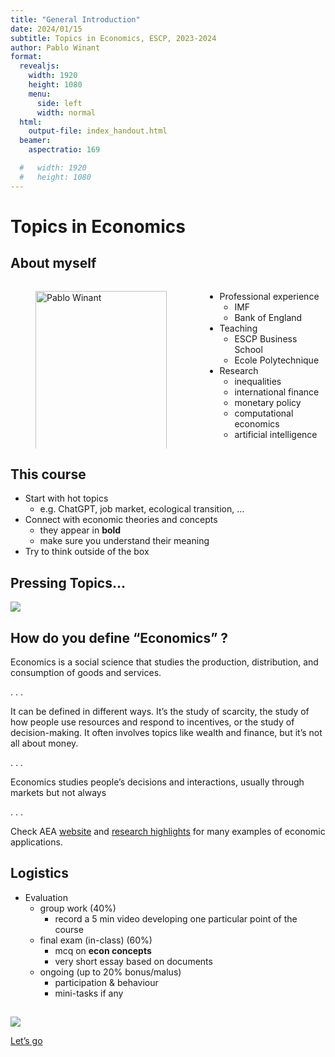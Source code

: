 ```yaml
---
title: "General Introduction"
date: 2024/01/15
subtitle: Topics in Economics, ESCP, 2023-2024
author: Pablo Winant
format:
  revealjs:
    width: 1920
    height: 1080
    menu:
      side: left
      width: normal
  html:
    output-file: index_handout.html
  beamer:
    aspectratio: 169

  #   width: 1920
  #   height: 1080
---
```



# Topics in Economics


## About myself

::: {.columns}

:::: {.column width=60%}

![Pablo Winant](0_girafes.jpg){width=100% height=100%}

::::
:::: {.column width=40%}

- Professional experience
  - IMF
  - Bank of England
- Teaching
  - ESCP Business School
  - Ecole Polytechnique
- Research
  - inequalities
  - international finance
  - monetary policy
  - computational economics
  - artificial intelligence

::::

:::

## This course

- Start with hot topics
  - e.g. ChatGPT, job market, ecological transition, ...
- Connect with economic theories and concepts
  - they appear in __bold__
  - make sure you understand their meaning
- Try to think outside of the box

## Pressing Topics...


![](topics.png)
<!-- 
```{=html}
<iframe width="90%" height="90%" src="https://app.wooclap.com/events/BIZEJU/0" title="Pressing Topics"></iframe>
``` -->




## How do you define "Economics" ?


::: {.callout-tip title="Wikipedia"}

Economics is a social science that studies the production, distribution, and consumption of goods and services.

:::

. . .

::: {.callout-tip title="American Economic Association"}

It can be defined in different ways. It’s the study of scarcity, the study of how people use resources and respond to incentives, or the study of decision-making. It often involves topics like wealth and finance, but it’s not all about money.

::: 


.  .  . 

::: {.callout-tip title="Redux"}

Economics studies people's decisions and interactions, usually through markets but not always

:::

. . . 

Check AEA  [website](https://www.aeaweb.org/resources/students/what-is-economics) and [research highlights](https://www.aeaweb.org/research) for many examples of economic applications.


## Logistics

- Evaluation
  - group work (40%)
    - record a 5 min video developing one particular point of the course
  - final exam (in-class) (60%)
    - mcq on __econ concepts__
    - very short essay based on documents
  - ongoing (up to 20% bonus/malus)
    - participation & behaviour
    - mini-tasks if any

##

![](ea0.jpg)

[Let's go](../index.html)